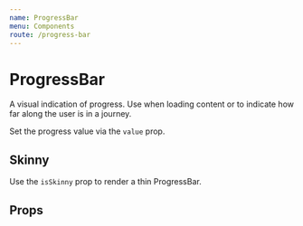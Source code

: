 ```yaml
---
name: ProgressBar
menu: Components
route: /progress-bar
---
```



# ProgressBar

A visual indication of progress. Use when loading content or to indicate how far along the user is in a journey.

Set the progress value via the `value` prop.

<Playground>
	<ProgressBar value={45} />
</Playground>

## Skinny

Use the `isSkinny` prop to render a thin ProgressBar.

<Playground>
	<ProgressBar value={74} isSkinny />
</Playground>

## Props

<PropsTable of={ProgressBar} />
